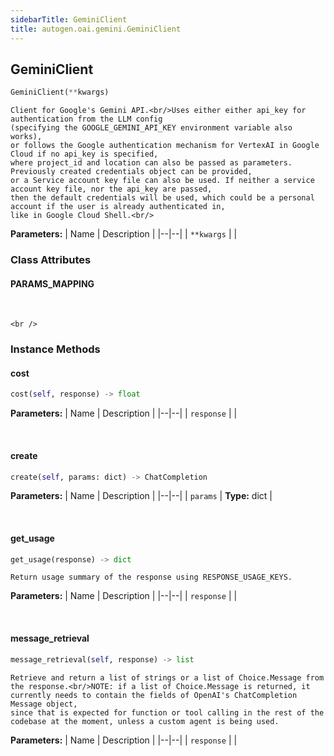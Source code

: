 ```yaml
---
sidebarTitle: GeminiClient
title: autogen.oai.gemini.GeminiClient
---
```

<h2 id="autogen.oai.gemini.GeminiClient" class="doc doc-heading">
    <code class="doc-symbol doc-symbol-heading doc-symbol-class"></code>
    <span class="doc doc-object-name doc-class-name">GeminiClient</span>
</h2>

```python
GeminiClient(**kwargs)
```

    Client for Google's Gemini API.<br/>Uses either either api_key for authentication from the LLM config
    (specifying the GOOGLE_GEMINI_API_KEY environment variable also works),
    or follows the Google authentication mechanism for VertexAI in Google Cloud if no api_key is specified,
    where project_id and location can also be passed as parameters. Previously created credentials object can be provided,
    or a Service account key file can also be used. If neither a service account key file, nor the api_key are passed,
    then the default credentials will be used, which could be a personal account if the user is already authenticated in,
    like in Google Cloud Shell.<br/>

<b>Parameters:</b>
| Name | Description |
|--|--|
| `**kwargs` |  |

### Class Attributes

<code class="doc-symbol doc-symbol-heading doc-symbol-attribute"></code>
#### PARAMS_MAPPING
<br />

    <br />

### Instance Methods

<code class="doc-symbol doc-symbol-heading doc-symbol-method"></code>
#### cost

```python
cost(self, response) -> float
```

    

<b>Parameters:</b>
| Name | Description |
|--|--|
| `response` |  |

<br />

<code class="doc-symbol doc-symbol-heading doc-symbol-method"></code>
#### create

```python
create(self, params: dict) -> ChatCompletion
```

    

<b>Parameters:</b>
| Name | Description |
|--|--|
| `params` | **Type:** dict |

<br />

<code class="doc-symbol doc-symbol-heading doc-symbol-method"></code>
#### get_usage

```python
get_usage(response) -> dict
```

    Return usage summary of the response using RESPONSE_USAGE_KEYS.

<b>Parameters:</b>
| Name | Description |
|--|--|
| `response` |  |

<br />

<code class="doc-symbol doc-symbol-heading doc-symbol-method"></code>
#### message_retrieval

```python
message_retrieval(self, response) -> list
```

    Retrieve and return a list of strings or a list of Choice.Message from the response.<br/>NOTE: if a list of Choice.Message is returned, it currently needs to contain the fields of OpenAI's ChatCompletion Message object,
    since that is expected for function or tool calling in the rest of the codebase at the moment, unless a custom agent is being used.

<b>Parameters:</b>
| Name | Description |
|--|--|
| `response` |  |

<br />